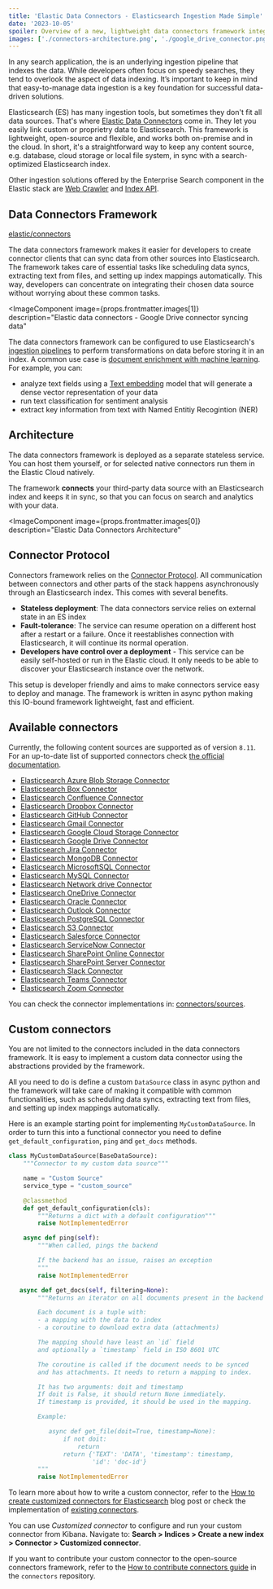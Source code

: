 ```yaml
---
title: 'Elastic Data Connectors - Elasticsearch Ingestion Made Simple'
date: '2023-10-05'
spoiler: Overview of a new, lightweight data connectors framework integrated with the Elastic stack that can ingest data from any source into the Elasticsearch index.
images: ['./connectors-architecture.png', './google_drive_connector.png']
---
```


In any search application, the is an underlying ingestion pipeline that indexes the data. While developers often focus on speedy searches, they tend to overlook the aspect of data indexing. It’s important to keep in mind that easy-to-manage data ingestion is a key foundation for successful data-driven solutions.

Elasticsearch (ES) has many ingestion tools, but sometimes they don't fit all data sources. That's where [Elastic Data Connectors](https://www.elastic.co/guide/en/enterprise-search/current/connectors.html) come in. They let you easily link custom or proprietry data to Elasticsearch. This framework is lightweight, open-source and flexible, and works both on-premise and in the cloud. In short, it's a straightforward way to keep any content source, e.g. database, cloud storage or local file system, in sync with a search-optimized Elasticsearch index.

Other ingestion solutions offered by the Enterprise Search component in the Elastic stack are [Web Crawler](https://www.elastic.co/guide/en/enterprise-search/current/crawler.html) and [Index API](https://www.elastic.co/guide/en/enterprise-search/current/ingestion-apis.html).

## Data Connectors Framework

[elastic/connectors](https://github.com/elastic/connectors)

The data connectors framework makes it easier for developers to create connector clients that can sync data from other sources into Elasticsearch. The framework takes care of essential tasks like scheduling data syncs, extracting text from files, and setting up index mappings automatically. This way, developers can concentrate on integrating their chosen data source without worrying about these common tasks.

<ImageComponent
  image={props.frontmatter.images[1]}
  description="Elastic data connectors - Google Drive connector syncing data"
></ImageComponent>

The data connectors framework can be configured to use Elasticsearch's [ingestion pipelines](https://www.elastic.co/guide/en/enterprise-search/current/ingest-pipelines.html) to perform transformations on data before storing it in an index. A common use case is [document enrichment with machine learning](https://www.elastic.co/guide/en/enterprise-search/current/document-enrichment.html). For example, you can:

- analyze text fields using a [Text embedding](https://www.elastic.co/guide/en/machine-learning/8.10/ml-nlp-search-compare.html#ml-nlp-text-embedding) model that will generate a dense vector representation of your data
- run text classification for sentiment analysis
- extract key information from text with Named Entitiy Recogintion (NER)

## Architecture

The data connectors framework is deployed as a separate stateless service. You can host them yourself, or for selected native connectors run them in the Elastic Cloud natively.

The framework **connects** your third-party data source with an Elasticsearch index and keeps it in sync, so that you can focus on search and analytics with your data.

<ImageComponent
  image={props.frontmatter.images[0]}
  description="Elastic Data Connectors Architecture"
></ImageComponent>

## Connector Protocol

Connectors framework relies on the [Connector Protocol](https://github.com/elastic/connectors/blob/main/docs/CONNECTOR_PROTOCOL.md). All communication between connectors and other parts of the stack happens asynchronously through an Elasticsearch index. This comes with several benefits.

- **Stateless deployment**: The data connectors service relies on external state in an ES index
- **Fault-tolerance**: The service can resume operation on a different host after a restart or a failure. Once it reestablishes connection with Elasticsearch, it will continue its normal operation.
- **Developers have control over a deployment** - This service can be easily self-hosted or run in the Elastic cloud. It only needs to be able to discover your Elasticsearch instance over the network.

This setup is developer friendly and aims to make connectors service easy to deploy and manage. The framework is written in async python making this IO-bound framework lightweight, fast and efficient.

## Available connectors

Currently, the following content sources are supported as of version `8.11`. For an up-to-date list of supported connectors check [the official documentation](https://www.elastic.co/guide/en/enterprise-search/current/connectors.html).

- [Elasticsearch Azure Blob Storage Connector](https://www.elastic.co/guide/en/enterprise-search/current/connectors-azure-blob.html)
- [Elasticsearch Box Connector](https://www.elastic.co/guide/en/enterprise-search/current/connectors-box.html)
- [Elasticsearch Confluence Connector](https://www.elastic.co/guide/en/enterprise-search/current/connectors-confluence.html)
- [Elasticsearch Dropbox Connector](https://www.elastic.co/guide/en/enterprise-search/current/connectors-dropbox.html)
- [Elasticsearch GitHub Connector](https://www.elastic.co/guide/en/enterprise-search/current/connectors-github.html)
- [Elasticsearch Gmail Connector](https://www.elastic.co/guide/en/enterprise-search/current/connectors-gmail.html)
- [Elasticsearch Google Cloud Storage Connector](https://www.elastic.co/guide/en/enterprise-search/current/connectors-google-cloud.html)
- [Elasticsearch Google Drive Connector](https://www.elastic.co/guide/en/enterprise-search/current/connectors-google-drive.html)
- [Elasticsearch Jira Connector](https://www.elastic.co/guide/en/enterprise-search/current/connectors-jira.html)
- [Elasticsearch MongoDB Connector](https://www.elastic.co/guide/en/enterprise-search/current/connectors-mongodb.html)
- [Elasticsearch MicrosoftSQL Connector](https://www.elastic.co/guide/en/enterprise-search/current/connectors-ms-sql.html)
- [Elasticsearch MySQL Connector](https://www.elastic.co/guide/en/enterprise-search/current/connectors-mysql.html)
- [Elasticsearch Network drive Connector](https://www.elastic.co/guide/en/enterprise-search/current/connectors-network-drive.html)
- [Elasticsearch OneDrive Connector](https://www.elastic.co/guide/en/enterprise-search/current/connectors-onedrive.html)
- [Elasticsearch Oracle Connector](https://www.elastic.co/guide/en/enterprise-search/current/connectors-oracle.html)
- [Elasticsearch Outlook Connector](https://www.elastic.co/guide/en/enterprise-search/current/connectors-outlook.html)
- [Elasticsearch PostgreSQL Connector](https://www.elastic.co/guide/en/enterprise-search/current/connectors-postgresql.html)
- [Elasticsearch S3 Connector](https://www.elastic.co/guide/en/enterprise-search/current/connectors-s3.html)
- [Elasticsearch Salesforce Connector](https://www.elastic.co/guide/en/enterprise-search/current/connectors-salesforce.html)
- [Elasticsearch ServiceNow Connector](https://www.elastic.co/guide/en/enterprise-search/current/connectors-servicenow.html)
- [Elasticsearch SharePoint Online Connector](https://www.elastic.co/guide/en/enterprise-search/current/connectors-sharepoint-online.html)
- [Elasticsearch SharePoint Server Connector](https://www.elastic.co/guide/en/enterprise-search/current/connectors-sharepoint.html)
- [Elasticsearch Slack Connector](https://www.elastic.co/guide/en/enterprise-search/current/connectors-slack.html)
- [Elasticsearch Teams Connector](https://www.elastic.co/guide/en/enterprise-search/current/connectors-teams.html)
- [Elasticsearch Zoom Connector](https://www.elastic.co/guide/en/enterprise-search/current/connectors-zoom.html)

You can check the connector implementations in: [connectors/sources](https://github.com/elastic/connectors/tree/main/connectors/sources).

## Custom connectors

You are not limited to the connectors included in the data connectors framework. It is easy to implement a custom data connector using the abstractions provided by the framework.

All you need to do is define a custom `DataSource` class in async python and the framework will take care of making it compatible with common functionalities, such as scheduling data syncs, extracting text from files, and setting up index mappings automatically.

Here is an example starting point for implementing `MyCustomDataSource`. In order to turn this into a functional connector you need to define `get_default_configuration`, `ping` and `get_docs` methods.

```python
class MyCustomDataSource(BaseDataSource):
    """Connector to my custom data source"""

    name = "Custom Source"
    service_type = "custom_source"

    @classmethod
    def get_default_configuration(cls):
        """Returns a dict with a default configuration"""
        raise NotImplementedError

    async def ping(self):
        """When called, pings the backend

        If the backend has an issue, raises an exception
        """
        raise NotImplementedError

   async def get_docs(self, filtering=None):
        """Returns an iterator on all documents present in the backend

        Each document is a tuple with:
        - a mapping with the data to index
        - a coroutine to download extra data (attachments)

        The mapping should have least an `id` field
        and optionally a `timestamp` field in ISO 8601 UTC

        The coroutine is called if the document needs to be synced
        and has attachments. It needs to return a mapping to index.

        It has two arguments: doit and timestamp
        If doit is False, it should return None immediately.
        If timestamp is provided, it should be used in the mapping.

        Example:

           async def get_file(doit=True, timestamp=None):
               if not doit:
                   return
               return {'TEXT': 'DATA', 'timestamp': timestamp,
                       'id': 'doc-id'}
        """
        raise NotImplementedError
```

To learn more about how to write a custom connector, refer to the [How to create customized connectors for Elasticsearch](https://www.elastic.co/search-labs/how-to-create-customized-connectors-for-elasticsearch) blog post or check the implementation of [existing connectors](https://github.com/elastic/connectors/tree/main/connectors/sources).

You can use _Customized connector_ to configure and run your custom connector from Kibana. Navigate to: **Search > Indices > Create a new index > Connector > Customized connector**.

If you want to contribute your custom connector to the open-source connectors framework, refer to the [How to contribute connectors guide](https://github.com/elastic/connectors/blob/main/docs/CONTRIBUTING.md) in the `connectors` repository.
